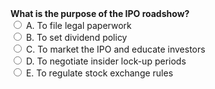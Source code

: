 ::: {.question-block}
<form onsubmit="event.preventDefault(); checkAnswer('module1_mcq_q71')" data-correct-answer="C"> 
  <strong style="display: block;">What is the purpose of the IPO roadshow?</strong> 
  <label><input type="radio" name="module1_mcq_q71" value="A"> A. To file legal paperwork</label><br>
  <label><input type="radio" name="module1_mcq_q71" value="B"> B. To set dividend policy</label><br>
  <label><input type="radio" name="module1_mcq_q71" value="C"> C. To market the IPO and educate investors</label><br>
  <label><input type="radio" name="module1_mcq_q71" value="D"> D. To negotiate insider lock-up periods</label><br>
  <label><input type="radio" name="module1_mcq_q71" value="E"> E. To regulate stock exchange rules</label><br>
</form> 

<div id="feedback-module1_mcq_q71" class="feedback" data-status="" style="display:none;"> 
✅ Correct: C. Roadshows build demand and inform potential investors about the company. 
</div> 
:::
